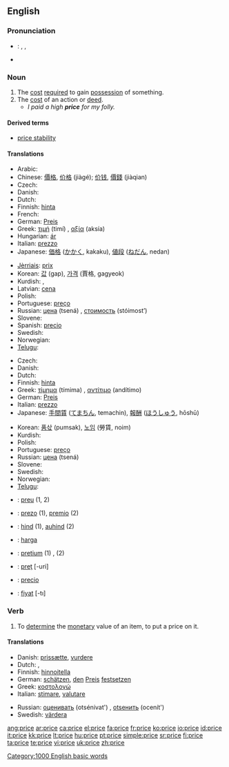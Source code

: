 {{see|Price}}
==English==

===Pronunciation===
* {{italbrac|UK, US}}: {{AHD|prīs}}, {{IPA|/praɪs/}}, {{SAMPA|/praIs/}}
* {{audio|en-us-price.ogg|Audio (US)}}

===Noun===
{{en-noun}}

# The [[cost]] [[require]]d to gain [[possession]] of something.
# The [[cost]] of an action or [[deed]].
#* ''I paid a high '''price''' for my folly.''

====Derived terms====
* [[price stability]]

====Translations====
{{trans-top|cost required to gain possession of something}}
*Arabic: {{Arab|[[ثمن]]}} {{IPAchar|(θáman)}} {{m}}
*Chinese: [[價格]], [[价格]] (jiàgé); [[价钱]], [[價錢]] (jiàqian)
*Czech: {{t+|cs|cena|f}}
*Danish: {{t-|da|pris|c}}
*Dutch: {{t+|nl|prijs|m}}
*Finnish: [[hinta]]
*French: {{t+|fr|prix|m}}
*German: [[Preis]] {{m}}
*Greek: [[τιμή]] (timí) {{f}}, [[αξία]] (aksía) {{f}}
*Hungarian: [[ár]]
*Italian: [[prezzo]] {{m}}
*Japanese: [[価格]] ([[かかく]], kakaku), [[値段]] ([[ねだん]], nedan)
{{trans-mid}}
*[[Jèrriais]]: [[prix#Jèrriais|prix]] {{m}}
*Korean: [[값]] (gap), [[가격]] (賈格, gagyeok)
*Kurdish: {{KUchar|[[به‌ها]]}}, {{KUchar|[[نرخ]]}}
*Latvian: [[cena]] {{f}}
*Polish: {{t+|pl|cena|f}}
*Portuguese: [[preço]] {{m}}
*Russian: [[цена]] (tsená) {{f}}, [[стоимость]] (stóimost’) {{f}}
*Slovene: {{t+|sl|cena|f}}
*Spanish: [[precio]] {{m}}
*Swedish: {{t+|sv|pris|n}}
*Norwegian: {{t-|no|pris}}
*[[Telugu]]: {{t|te|వెల}}
{{trans-bottom}}

{{trans-top|cost of an action or deed}}
*Czech: {{t+|cs|cena|f}}
*Danish: {{t-|da|pris|c}}
*Dutch: {{t+|nl|prijs|m}}
*Finnish: [[hinta]]
*Greek: [[τίμημα]] (tímima) {{n}}, [[αντίτιμο]] (andítimo) {{n}}
*German: [[Preis]] {{m}}
*Italian: [[prezzo]] {{m}}
*Japanese: [[手間賃]] ([[てまちん]], temachin), [[報酬]] ([[ほうしゅう]], hōshū)
{{trans-mid}}
*Korean: [[품삯]] (pumsak), [[노임]] (勞賃, noim)
*Kurdish: {{KUchar|[[نرخ]]}}
*Polish: {{t+|pl|cena|f}}
*Portuguese: [[preço]] {{m}}
*Russian: [[цена]] (tsená) {{f}}
*Slovene: {{t+|sl|cena|f}}
*Swedish: {{t+|sv|pris|n}}
*Norwegian: {{t-|no|pris}}
*[[Telugu]]: {{t|te|ఫలితము}}

{{trans-bottom}}

{{checktrans}}
{{trans-top|Translations to be categorised}}
*{{ttbc|Catalan}}: [[preu]] {{m}} (1, 2)
*{{ttbc|Esperanto}}: [[prezo]] (1), [[premio]] (2)
*{{ttbc|Estonian}}: [[hind]] (1), [[auhind]] (2)
*{{ttbc|Indonesian}}: [[harga]]
{{trans-mid}}
*{{ttbc|Latin}}: [[pretium]] (1) {{n}}, {{t-|la|premium}} {{n}} (2)
*{{ttbc|Romanian}}: [[preţ]] [-uri] {{n}}
*{{ttbc|Spanish}}: [[precio]] {{m}}
*{{ttbc|Turkish}}: [[fiyat]] [-tı]
{{trans-bottom}}

===Verb===
{{en-verb|pric|ing}}

# To [[determine]] the [[monetary]] value of an item, to put a price on it.

====Translations====
{{trans-top|determine or put a price on something}}
*Danish: [[prissætte]], [[vurdere]]
*Dutch: {{t+|nl|schatten}}, {{t|nl|prijzen}}
*Finnish: [[hinnoitella]]
*German: [[schätzen]], [[den]] [[Preis]] [[festsetzen]]
*Greek: [[κοστολογώ]]
*Italian: [[stimare]], [[valutare]]
{{trans-mid}}
*Russian: [[оценивать]] (otsénivat') {{impf}}, [[оtsенить]] (ocenít') {{pf}}
*Swedish: [[värdera]]
{{trans-bottom}}

[[Category:1000 English basic words]]

[[ang:price]]
[[ar:price]]
[[ca:price]]
[[el:price]]
[[fa:price]]
[[fr:price]]
[[ko:price]]
[[io:price]]
[[id:price]]
[[it:price]]
[[kk:price]]
[[lt:price]]
[[hu:price]]
[[pt:price]]
[[simple:price]]
[[sr:price]]
[[fi:price]]
[[ta:price]]
[[te:price]]
[[vi:price]]
[[uk:price]]
[[zh:price]]